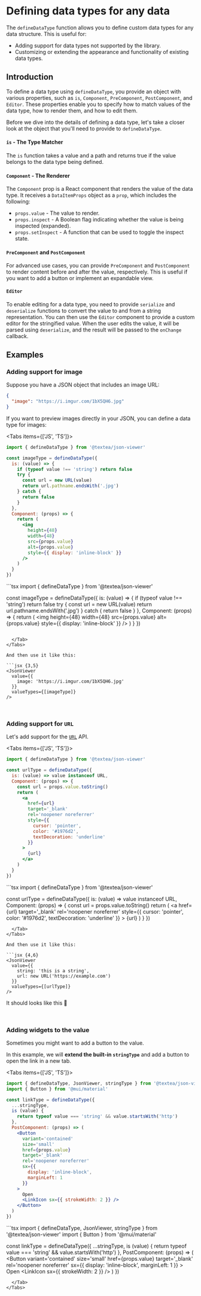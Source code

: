
# Defining data types for any data

The `defineDataType` function allows you to define custom data types for any data structure. This is useful for:

- Adding support for data types not supported by the library.
- Customizing or extending the appearance and functionality of existing data types.

## Introduction

To define a data type using `defineDataType`, you provide an object with various properties, such as `is`, `Component`, `PreComponent`, `PostComponent`, and `Editor`. These properties enable you to specify how to match values of the data type, how to render them, and how to edit them.

Before we dive into the details of defining a data type, let's take a closer look at the object that you'll need to provide to `defineDataType`.

#### `is` - The Type Matcher

The `is` function takes a value and a path and returns true if the value belongs to the data type being defined.

#### `Component` - The Renderer

The `Component` prop is a React component that renders the value of the data type. It receives a `DataItemProps` object as a `prop`, which includes the following:

- `props.value` - The value to render.
- `props.inspect` - A Boolean flag indicating whether the value is being inspected (expanded).
- `props.setInspect` - A function that can be used to toggle the inspect state.

#### `PreComponent` and `PostComponent`

For advanced use cases, you can provide `PreComponent` and `PostComponent` to render content before and after the value, respectively. This is useful if you want to add a button or implement an expandable view.

#### `Editor`

To enable editing for a data type, you need to provide `serialize` and `deserialize` functions to convert the value to and from a string representation. You can then use the `Editor` component to provide a custom editor for the stringified value. When the user edits the value, it will be parsed using `deserialize`, and the result will be passed to the `onChange` callback.

## Examples

### Adding support for image

Suppose you have a JSON object that includes an image URL:

```json
{
  "image": "https://i.imgur.com/1bX5QH6.jpg"
}
```

If you want to preview images directly in your JSON, you can define a data type for images:

<Tabs items={['JS', 'TS']}>
  <Tab>

```jsx
import { defineDataType } from '@textea/json-viewer'

const imageType = defineDataType({
  is: (value) => {
    if (typeof value !== 'string') return false
    try {
      const url = new URL(value)
      return url.pathname.endsWith('.jpg')
    } catch {
      return false
    }
  },
  Component: (props) => {
    return (
      <img
        height={48}
        width={48}
        src={props.value}
        alt={props.value}
        style={{ display: 'inline-block' }}
      />
    )
  }
})
```

  </Tab>

  <Tab>
```tsx
import { defineDataType } from '@textea/json-viewer'

const imageType = defineDataType<string>({
  is: (value) => {
    if (typeof value !== 'string') return false
    try {
      const url = new URL(value)
      return url.pathname.endsWith('.jpg')
    } catch {
      return false
    }
  },
  Component: (props) => {
    return (
      <img
        height={48}
        width={48}
        src={props.value}
        alt={props.value}
        style={{ display: 'inline-block' }}
      />
    )
  }
})
```

  </Tab>
</Tabs>

And then use it like this:

```jsx {3,5}
<JsonViewer
  value={{
    image: 'https://i.imgur.com/1bX5QH6.jpg'
  }}
  valueTypes={[imageType]}
/>
```

<br />
<JsonViewerWithImage />

### Adding support for `URL`

Let's add support for the [`URL`](https://developer.mozilla.org/en-US/docs/Web/API/URL) API.

<Tabs items={['JS', 'TS']}>
  <Tab>
```jsx
import { defineDataType } from '@textea/json-viewer'

const urlType = defineDataType({
  is: (value) => value instanceof URL,
  Component: (props) => {
    const url = props.value.toString()
    return (
      <a
        href={url}
        target='_blank'
        rel='noopener noreferrer'
        style={{
          cursor: 'pointer',
          color: '#1976d2',
          textDecoration: 'underline'
        }}
      >
        {url}
      </a>
    )
  }
})
```
  </Tab>

  <Tab>
```tsx
import { defineDataType } from '@textea/json-viewer'

const urlType = defineDataType<URL>({
  is: (value) => value instanceof URL,
  Component: (props) => {
    const url = props.value.toString()
    return (
      <a
        href={url}
        target='_blank'
        rel='noopener noreferrer'
        style={{
          cursor: 'pointer',
          color: '#1976d2',
          textDecoration: 'underline'
        }}
      >
        {url}
      </a>
    )
  }
})
```
  </Tab>
</Tabs>

And then use it like this:

```jsx {4,6}
<JsonViewer
  value={{
    string: 'this is a string',
    url: new URL('https://example.com')
  }}
  valueTypes={[urlType]}
/>
```

It should looks like this 🎉

<br />
<JsonViewerWithURL />

### Adding widgets to the value

Sometimes you might want to add a button to the value.

<JsonViewerWithWidget />

In this example, we will **extend the built-in `stringType`** and add a button to open the link in a new tab.

<Tabs items={['JS', 'TS']}>
  <Tab>
```jsx
import { defineDataType, JsonViewer, stringType } from '@textea/json-viewer'
import { Button } from '@mui/material'

const linkType = defineDataType({
  ...stringType,
  is (value) {
    return typeof value === 'string' && value.startsWith('http')
  },
  PostComponent: (props) => (
    <Button
      variant='contained'
      size='small'
      href={props.value}
      target='_blank'
      rel='noopener noreferrer'
      sx={{
        display: 'inline-block',
        marginLeft: 1
      }}
    >
      Open
      <LinkIcon sx={{ strokeWidth: 2 }} />
    </Button>
  )
})
```
  </Tab>

  <Tab>
```tsx
import { defineDataType, JsonViewer, stringType } from '@textea/json-viewer'
import { Button } from '@mui/material'

const linkType = defineDataType<string>({
  ...stringType,
  is (value) {
    return typeof value === 'string' && value.startsWith('http')
  },
  PostComponent: (props) => (
    <Button
      variant='contained'
      size='small'
      href={props.value}
      target='_blank'
      rel='noopener noreferrer'
      sx={{
        display: 'inline-block',
        marginLeft: 1
      }}
    >
      Open
      <LinkIcon sx={{ strokeWidth: 2 }} />
    </Button>
  )
})
```
  </Tab>
</Tabs>
